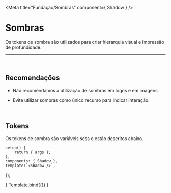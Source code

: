 
<Meta title="Fundação/Sombras" component={ Shadow } />

# Sombras
Os tokens de sombra são utilizados para criar hierarquia visual e impressão de profundidade.

<hr />
<br />

## Recomendações

-  Não recomendamos a utilização de sombras em logos e em imagens.

- Evite utilizar sombras como único recurso para indicar interação.


<br />

## Tokens
Os tokens de sombra são variáveis scss e estão descritos abaixo.
<br />

	setup() {
		return { args };
	},
	components: { Shadow },
	template:`<shadow />`,
});

<Story name="shadow">
	{ Template.bind({}) }
</Story>
